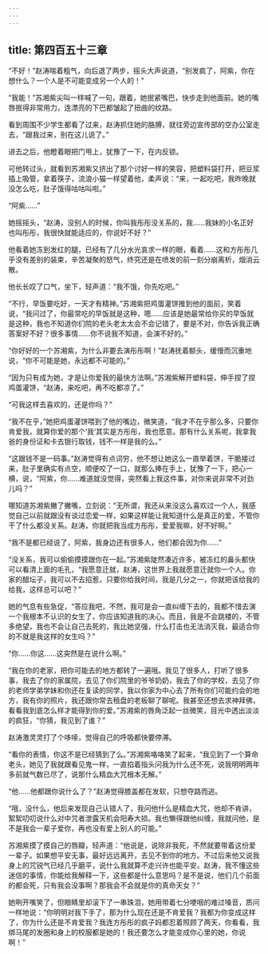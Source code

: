 ```yaml
---
---
---
```

title: 第四百五十三章
---




“不好！”赵涛喘着粗气，向后退了两步，摇头大声说道，“别发疯了，阿紫，你在想什么？一个人是不可能变成另一个人的！”

“我能！”苏湘紫尖叫一样喊了一句，跟着，她抿紧嘴巴，快步走到他面前。她的嘴唇抿得非常用力，连漂亮的下巴都皱起了扭曲的纹路。

看到周围不少学生都看了过来，赵涛抓住她的胳膊，就往旁边宣传部的空办公室走去，“跟我过来，别在这儿说了。”

进去之后，他瞪着眼把门甩上，犹豫了一下，在内反锁。

可他转过头，就看到苏湘紫又挤出了那个讨好一样的笑容，把塑料袋打开，把豆浆插上吸管，拿着筷子，流浪小猫一样望着他，柔声说：“来，一起吃吧，我昨晚就没怎么吃，肚子饿得咕咕叫啦。”

“阿紫……”

她摇摇头，“赵涛，没别人的时候，你叫我彤彤没关系的，我……我妹的小名正好也叫彤彤，我很快就能适应的，你说好不好？”

他看着她冻到发红的腿，已经有了几分水光哀求一样的眼，看着……这和方彤彤几乎没有差别的装束，辛苦凝聚的怒气，终究还是在喷发的前一刻分崩离析，烟消云散。

他长长叹了口气，坐下，轻声道：“我不饿，你先吃吧。”

“不行，早饭要吃好，一天才有精神。”苏湘紫把鸡蛋灌饼推到他的面前，笑着说，“我问过了，你最常吃的早饭就是这种，嗯……应该是她最常给你买的早饭就是这种，我也不知道你们院的老头老太太会不会记错了，要是不对，你告诉我正确答案好不好？很多事情……你不说我不知道，会演不好的。”

“你好好的一个苏湘紫，为什么非要去演彤彤啊！”赵涛抚着额头，缓慢而沉重地说，“你不可能是她，永远都不可能的。”

“因为只有成为她，才是让你爱我的最快方法啊。”苏湘紫解开塑料袋，伸手捏了捏鸡蛋灌饼，“赵涛，来吃吧，再不吃都凉了。”

“可我这样去喜欢的，还是你吗？”

“我不在乎，”她把鸡蛋灌饼喂到了他的嘴边，微笑道，“我才不在乎那么多，只要你肯爱我，就算你爱的那个‘我’其实是方彤彤，我也愿意。那有什么关系呢，我拿我爸的身份证和卡去银行取钱，钱不一样是我的么。”

“这跟钱不是一码事。”赵涛觉得有点词穷，他不想让她这么一直举着饼，干脆接过来，肚子里确实有点空，顺便咬了一口，就那么捧在手上，犹豫了一下，把心一横，说，“阿紫，你……难道就没觉得，突然看上我这件事，对你来说非常不对劲儿吗？”

哪知道苏湘紫撇了撇嘴，立刻说：“无所谓，我还从来没这么喜欢过一个人，我感觉自己以前就跟没有谈过恋爱一样，如果这样能让我知道什么是真正的爱，不管你干了什么都没关系。赵涛，你就把我当成方彤彤，爱爱我嘛，好不好啊。”

“我不是都已经说了，阿紫，我身边还有很多人，他们都会因为你……”

“没关系，我可以偷偷摸摸跟你在一起。”苏湘紫陡然凑近许多，被冻红的鼻头都快可以看清上面的毛孔，“我愿意迁就，赵涛，这世界上我就愿意迁就你一个人。你家的醋坛子，我可以不去招惹，只要你给我时间，我是几分之一，你就把该给我的给我，这样总可以吧？”

她的气息有些急促，“答应我吧，不然，我可是会一直纠缠下去的，我都不惜去演一个我根本不认识的女生了，你应该知道我的决心。而且，我是不会跳楼的，不管多绝望，我也不会让自己去死的，我比她坚强，什么打击也无法消灭我，最适合你的不就是我这样的女生吗？”

“你……你这……这突然是在说什么啊。”

“我在你的老家，把你可能去的地方都转了一遍哦。我见了很多人，打听了很多事，我去了你的家属院，去见了你们院里的爷爷奶奶，我去了你的学校，去见了你的老师学弟学妹和你还在复读的同学，我以你家为中心去了所有你们可能约会的地方，我有你的照片，我还跟你常去租盘的老板聊了聊呢。我甚至还想去求神拜佛，看看我到底怎么样才能得到你的爱。”苏湘紫的唇角泛起一丝微笑，目光中透出淡淡的疯狂，“你猜，我见到了谁？”

赵涛激灵灵打了个哆嗦，觉得自己的呼吸都快要停滞。

“看你的表情，你这不是已经猜到了么。”苏湘紫咯咯笑了起来，“我见到了一个算命老头，她见了我就跟看见鬼一样，一直掐着指头问我为什么还不死，说我明明两年多前就气数已尽了，说那什么精血大咒根本无解。”

“他……他都跟你说什么了？”赵涛觉得膝盖都在发软，只想夺路而逃。

“哦，没什么，他后来发现自己认错人了，我问他什么是精血大咒，他却不肯讲，絮絮叨叨说什么对中咒者泄露天机会阳寿大损。我也懒得跟他纠缠，我就问他，是不是我会一辈子爱你，再也没有爱上别人的可能。”

苏湘紫摸了摸自己的唇瓣，轻声道：“他说是，说除非我死，不然就要带着这份爱一辈子。如果想平安无事，最好远远离开，去见不到你的地方。不过后来他又说我身上的咒锐气已经几乎磨平，说什么我就算不走兴许也能平安。赵涛，我不懂这些迷信的事情，你能给我解释一下，这些都是什么意思吗？是不是说，他们几个前面的都会死，只有我会没事啊？那我会不会就是你的真命天女？”

她咧开嘴笑了，但眼睛里却滚下了一串珠泪，她用带着七分哽咽的难过嗓音，质问一样地说：“你明明对我下手了，那为什么现在还是不肯爱我？我都为你变成这样了，你为什么还是不肯爱我？我连方彤彤的疯子妈都忍着照顾了两天，你看看，我绑马尾的发圈和身上的校服都是她的！我还要怎么才能变成你心里的她，你说啊！”